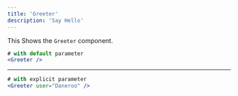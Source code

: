 ```yaml
---
title: 'Greeter'
description: 'Say Hello'
---
```



This Shows the `Greeter` component.

<Greeter />

```jsx
# with default parameter
<Greeter />
```
---

<Greeter user="Daneroo" />

```jsx
# with explicit parameter
<Greeter user="Daneroo" />
```

